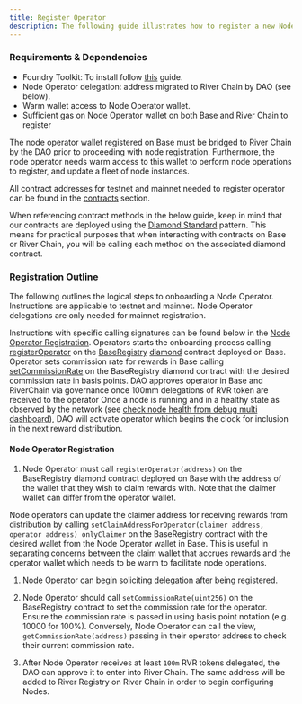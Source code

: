 ```yaml
---
title: Register Operator
description: The following guide illustrates how to register a new Node Operator to begin onboarding nodes. This guide uses Testnet as an example. The Mainnet guide follows from this guide with modifications to contract addresses and rpc url for River Chain.
---
```


### Requirements & Dependencies

- Foundry Toolkit: To install follow [this](https://book.getfoundry.sh/getting-started/installation) guide.
- Node Operator delegation: address migrated to River Chain by DAO (see below).
- Warm wallet access to Node Operator wallet.
- Sufficient gas on Node Operator wallet on both Base and River Chain to register

<Note>
  The node operator wallet registered on Base must
  be bridged to River Chain by the DAO prior to proceeding with node registration. Furthermore, the node operator needs warm access to this
  wallet to perform node operations to register, and update a fleet of node instances.
</Note>


All contract addresses for testnet and mainnet needed to register operator can be found in the [contracts](/run/contracts) section.

<Note>When referencing contract methods in the below guide, keep in mind that our contracts are deployed using the [Diamond Standard](https://www.quicknode.com/guides/ethereum-development/smart-contracts/the-diamond-standard-eip-2535-explained-part-1) pattern. This means for practical purposes that when interacting with contracts on Base or River Chain, you will be calling each method on the associated diamond contract.</Note>


### Registration Outline 

The following outlines the logical steps to onboarding a Node Operator. Instructions are applicable to testnet and mainnet. Node Operator delegations are only needed for mainnet registration.

Instructions with specific calling signatures can be found below in the [Node Operator Registration](#node-operator-registration).
<Steps>
<Step title="Register Node Operator in Base">Operators starts the onboarding process calling [registerOperator](https://github.com/river-build/river/blob/main/contracts/src/base/registry/facets/operator/NodeOperatorFacet.sol) on the [BaseRegistry](https://github.com/river-build/river/blob/main/contracts/deployments/gamma/base/addresses/baseRegistry.json) [diamond](https://www.quicknode.com/guides/ethereum-development/smart-contracts/the-diamond-standard-eip-2535-explained-part-1) contract deployed on Base.</Step>
<Step title="Set Commission Rate in Base">Operator sets commission rate for rewards in Base calling [setCommissionRate](https://github.com/river-build/river/blob/main/contracts/src/base/registry/facets/operator/NodeOperatorFacet.sol) on the BaseRegistry diamond contract with the desired commission rate in basis points.</Step>
<Step title="DAO approves operator">DAO approves operator in Base and RiverChain via governance once 100mm delegations of RVR token are received to the operator</Step>
<Step title="DAO activates operator to start reward clock">Once a node is running and in a healthy state as observed by the network (see [check node health from debug multi dashboard](#check-node-health-from-debug-multi-dashboard)), DAO will activate operator which begins the clock for inclusion in the next reward distribution.</Step>
</Steps>

#### Node Operator Registration

1. Node Operator must call `registerOperator(address)` on the BaseRegistry diamond contract deployed
on Base with the address of the wallet that they wish to claim rewards with. Note that the claimer wallet can differ from the operator wallet.


<Info>Node operators can update the claimer address for receiving rewards from distribution by calling `setClaimAddressForOperator(claimer address, operator address) onlyClaimer` on the BaseRegistry contract with the desired wallet from the Node Operator wallet in Base. This is useful in separating concerns between the claim wallet that accrues rewards and the operator wallet which needs to be warm to facilitate node operations.</Info>

1. Node Operator can begin soliciting delegation after
   being registered.

2. Node Operator should call `setCommissionRate(uint256)` on the BaseRegistry contract to set the commission rate for the operator. Ensure the commission rate is passed in using basis point notation (e.g. 10000 for 100%). Conversely, Node Operator can call the view, `getCommissionRate(address)` passing in their operator address to check their current commission rate.

3. After Node Operator receives at least `100m` RVR tokens delegated,
   the DAO can approve it to enter into River Chain. The same address will be added
   to River Registry on River Chain in order to begin configuring Nodes.
